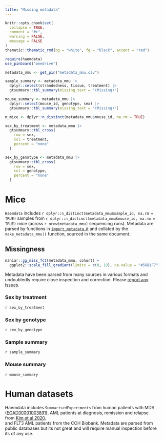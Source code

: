 ```yaml
---
title: "Missing metadata"
---
```


```r
knitr::opts_chunk$set(
  collapse = TRUE,
  comment = "#>",
  warning = FALSE,
  message = FALSE
)
thematic::thematic_rmd(bg = "white", fg = "black", accent = "red")
```

```r
require(haemdata)
use_pinboard("onedrive")

metadata_mmu <- get_pin("metadata_mmu.csv")
```

```r
sample_summary <- metadata_mmu |>
  dplyr::select(strandedness, tissue, treatment) |>
  gtsummary::tbl_summary(missing_text = "(Missing)")

mouse_summary <- metadata_mmu |>
  dplyr::select(mouse_id, genotype, sex) |>
  gtsummary::tbl_summary(missing_text = "(Missing)")

n_mice <- dplyr::n_distinct(metadata_mmu$mouse_id, na.rm = TRUE)

sex_by_treatment <- metadata_mmu |>
  gtsummary::tbl_cross(
    row = sex,
    col = treatment,
    percent = "none"
  )

sex_by_genotype <- metadata_mmu |>
  gtsummary::tbl_cross(
    row = sex,
    col = genotype,
    percent = "none"
  )
```

# Mice 
`Haemdata` includes `r dplyr::n_distinct(metadata_mmu$sample_id, na.rm = TRUE)` samples from `r dplyr::n_distinct(metadata_mmu$mouse_id, na.rm = TRUE)` mice (across `r nrow(metadata_mmu)` sequencing runs). Metadata
are parsed by functions in [`import_metadata.R`](https://github.com/cohmathonc/haemdata/blob/main/scripts/import_metadata.R) and collated by the `make_metadata_mmu()` function, sourced in the same document.

## Missingness
```r
naniar::gg_miss_fct(metadata_mmu, cohort) +
  ggplot2::scale_fill_gradient(limits = c(0, 10), na.value = "#56B1F7")
```

Metadata have been parsed from many sources in various formats and undoubtedly require close inspection and correction. Please [report any
issues](https://github.com/cohmathonc/haemdata/issues).

### Sex by treatment 
`r sex_by_treatment`

### Sex by genotype
`r sex_by_genotype`

### Sample summary
`r sample_summary`

### Mouse summary
`r mouse_summary`

# Human datasets
Haemdata includes `SummarisedExperiments` from human patients with MDS ([EGAD00001003891](https://ega-archive.org/datasets/EGAD00001003891)),
AML patients at diagnosis, remission and relapse from [Kim et al 2020](https://doi.org/10.1038/s41598-020-76933-2),  
and FLT3 AML patients from the COH Biobank.
Metadata are parsed from public databases but its not great and will require manual inspection before its of any use. 
